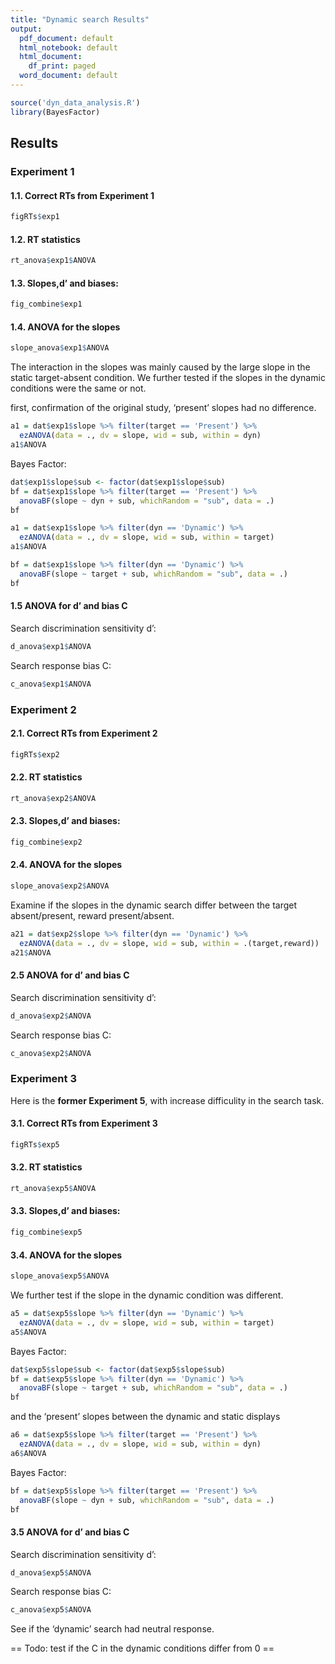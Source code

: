 ```yaml
---
title: "Dynamic search Results"
output:
  pdf_document: default
  html_notebook: default
  html_document:
    df_print: paged
  word_document: default
---
```


```r
source('dyn_data_analysis.R')
library(BayesFactor)
```

## Results

### Experiment 1

#### 1.1. Correct RTs from Experiment 1

```r
figRTs$exp1
```

#### 1.2. RT statistics

```r
rt_anova$exp1$ANOVA
```

#### 1.3. Slopes,d' and biases:

```r
fig_combine$exp1
```

#### 1.4. ANOVA for the slopes

```r
slope_anova$exp1$ANOVA
```

The interaction in the slopes was mainly caused by the large slope in the static target-absent condition. We further tested if the slopes in the dynamic conditions were the same or not. 


first, confirmation of the original study, 'present' slopes had no difference. 
```r
a1 = dat$exp1$slope %>% filter(target == 'Present') %>%
  ezANOVA(data = ., dv = slope, wid = sub, within = dyn)
a1$ANOVA
```


Bayes Factor:
```r
dat$exp1$slope$sub <- factor(dat$exp1$slope$sub)
bf = dat$exp1$slope %>% filter(target == 'Present') %>%
  anovaBF(slope ~ dyn + sub, whichRandom = "sub", data = .)
bf
```

```r
a1 = dat$exp1$slope %>% filter(dyn == 'Dynamic') %>%
  ezANOVA(data = ., dv = slope, wid = sub, within = target)
a1$ANOVA
```

```r
bf = dat$exp1$slope %>% filter(dyn == 'Dynamic') %>%
  anovaBF(slope ~ target + sub, whichRandom = "sub", data = .)
bf
```

#### 1.5 ANOVA for d' and bias C

Search discrimination sensitivity d':
```r
d_anova$exp1$ANOVA
```

Search response bias C:

```r
c_anova$exp1$ANOVA
```

### Experiment 2

#### 2.1. Correct RTs from Experiment 2

```r
figRTs$exp2
```

#### 2.2. RT statistics

```r
rt_anova$exp2$ANOVA
```

#### 2.3. Slopes,d' and biases:

```r
fig_combine$exp2
```

#### 2.4. ANOVA for the slopes

```r
slope_anova$exp2$ANOVA
```

Examine if the slopes in the dynamic search differ between the target absent/present, reward present/absent. 

```r
a21 = dat$exp2$slope %>% filter(dyn == 'Dynamic') %>%
  ezANOVA(data = ., dv = slope, wid = sub, within = .(target,reward))
a21$ANOVA
```

#### 2.5 ANOVA for d' and bias C

Search discrimination sensitivity d':
```r
d_anova$exp2$ANOVA
```

Search response bias C:

```r
c_anova$exp2$ANOVA
```

### Experiment 3

Here is the __former Experiment 5__, with increase difficulity in the search task. 

#### 3.1. Correct RTs from Experiment 3

```r
figRTs$exp5
```

#### 3.2. RT statistics

```r
rt_anova$exp5$ANOVA
```

#### 3.3. Slopes,d' and biases:

```r
fig_combine$exp5
```

#### 3.4. ANOVA for the slopes

```r
slope_anova$exp5$ANOVA
```

We further test if the slope in the dynamic condition was different.

```r
a5 = dat$exp5$slope %>% filter(dyn == 'Dynamic') %>%
  ezANOVA(data = ., dv = slope, wid = sub, within = target)
a5$ANOVA
```

Bayes Factor:
```r
dat$exp5$slope$sub <- factor(dat$exp5$slope$sub)
bf = dat$exp5$slope %>% filter(dyn == 'Dynamic') %>%
  anovaBF(slope ~ target + sub, whichRandom = "sub", data = .)
bf
```


and the 'present' slopes between the dynamic and static displays
```r
a6 = dat$exp5$slope %>% filter(target == 'Present') %>%
  ezANOVA(data = ., dv = slope, wid = sub, within = dyn)
a6$ANOVA
```

Bayes Factor:
```r
bf = dat$exp5$slope %>% filter(target == 'Present') %>%
  anovaBF(slope ~ dyn + sub, whichRandom = "sub", data = .)
bf
```

#### 3.5 ANOVA for d' and bias C

Search discrimination sensitivity d':
```r
d_anova$exp5$ANOVA
```

Search response bias C:

```r
c_anova$exp5$ANOVA
```

See if the 'dynamic' search had neutral response. 

== Todo: test if the C in the dynamic conditions differ from 0 ==

